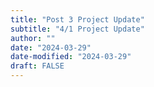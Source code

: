 ```yaml
---
title: "Post 3 Project Update"
subtitle: "4/1 Project Update"
author: ""
date: "2024-03-29"
date-modified: "2024-03-29"
draft: FALSE
---
```


